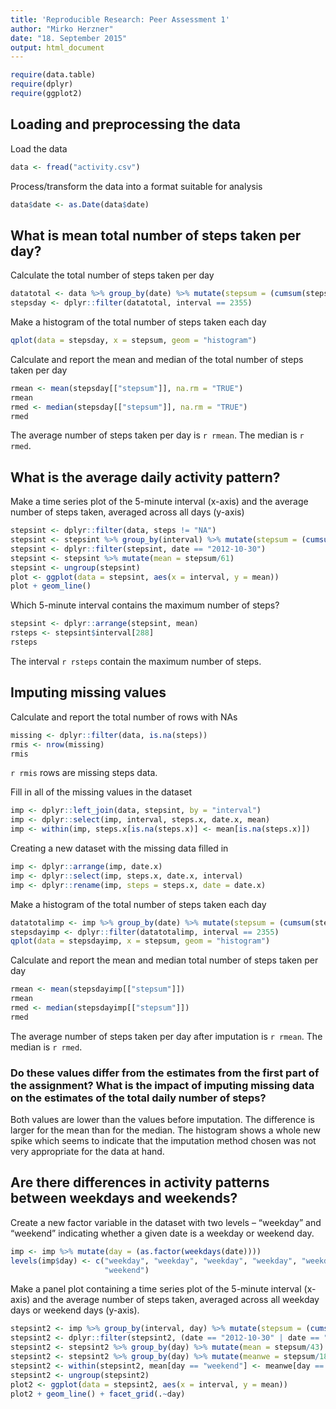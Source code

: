 ```yaml
---
title: 'Reproducible Research: Peer Assessment 1'
author: "Mirko Herzner"
date: "18. September 2015"
output: html_document
---
```


```r
require(data.table)
require(dplyr)
require(ggplot2)
```

## Loading and preprocessing the data

Load the data

```r
data <- fread("activity.csv")
```

Process/transform the data into a format suitable for analysis

```r
data$date <- as.Date(data$date)
```

## What is mean total number of steps taken per day?

Calculate the total number of steps taken per day

```r
datatotal <- data %>% group_by(date) %>% mutate(stepsum = (cumsum(steps)))
stepsday <- dplyr::filter(datatotal, interval == 2355)
```

Make a histogram of the total number of steps taken each day

```r
qplot(data = stepsday, x = stepsum, geom = "histogram")
```

Calculate and report the mean and median of the total number of steps taken per day

```r
rmean <- mean(stepsday[["stepsum"]], na.rm = "TRUE")
rmean
rmed <- median(stepsday[["stepsum"]], na.rm = "TRUE")
rmed
```

The average number of steps taken per day is `r rmean`. The median is `r rmed`.

## What is the average daily activity pattern?

Make a time series plot of the 5-minute interval (x-axis) and the average number of steps taken, averaged across all days (y-axis)

```r
stepsint <- dplyr::filter(data, steps != "NA")
stepsint <- stepsint %>% group_by(interval) %>% mutate(stepsum = (cumsum(steps)))
stepsint <- dplyr::filter(stepsint, date == "2012-10-30")
stepsint <- stepsint %>% mutate(mean = stepsum/61)
stepsint <- ungroup(stepsint)
plot <- ggplot(data = stepsint, aes(x = interval, y = mean))
plot + geom_line()
```

Which 5-minute interval contains the maximum number of steps?

```r
stepsint <- dplyr::arrange(stepsint, mean)
rsteps <- stepsint$interval[288]
rsteps
```

The interval `r rsteps` contain the maximum number of steps.

## Imputing missing values

Calculate and report the total number of rows with NAs

```r
missing <- dplyr::filter(data, is.na(steps))
rmis <- nrow(missing)
rmis
```

`r rmis` rows are missing steps data.

Fill in all of the missing values in the dataset

```r
imp <- dplyr::left_join(data, stepsint, by = "interval")
imp <- dplyr::select(imp, interval, steps.x, date.x, mean)
imp <- within(imp, steps.x[is.na(steps.x)] <- mean[is.na(steps.x)])
```

Creating a new dataset with the missing data filled in

```r
imp <- dplyr::arrange(imp, date.x)
imp <- dplyr::select(imp, steps.x, date.x, interval)
imp <- dplyr::rename(imp, steps = steps.x, date = date.x)
```

Make a histogram of the total number of steps taken each day

```r
datatotalimp <- imp %>% group_by(date) %>% mutate(stepsum = (cumsum(steps)))
stepsdayimp <- dplyr::filter(datatotalimp, interval == 2355)
qplot(data = stepsdayimp, x = stepsum, geom = "histogram")
```

Calculate and report the mean and median total number of steps taken per day

```r
rmean <- mean(stepsdayimp[["stepsum"]])
rmean
rmed <- median(stepsdayimp[["stepsum"]])
rmed
```

The average number of steps taken per day after imputation is `r rmean`. The median is `r rmed`.

### Do these values differ from the estimates from the first part of the assignment? What is the impact of imputing missing data on the estimates of the total daily number of steps?

Both values are lower than the values before imputation. The difference is larger for the mean than for the median. The histogram shows a whole new spike which seems to indicate that the imputation method chosen was not very appropriate for the data at hand. 

## Are there differences in activity patterns between weekdays and weekends?

Create a new factor variable in the dataset with two levels – “weekday” and “weekend” indicating whether a given date is a weekday or weekend day.

```r
imp <- imp %>% mutate(day = (as.factor(weekdays(date))))
levels(imp$day) <- c("weekday", "weekday", "weekday", "weekday", "weekday", "weekend", 
                     "weekend")
```

Make a panel plot containing a time series plot of the 5-minute interval (x-axis) and the average number of steps taken, averaged across all weekday days or weekend days (y-axis).

```r
stepsint2 <- imp %>% group_by(interval, day) %>% mutate(stepsum = (cumsum(steps)))
stepsint2 <- dplyr::filter(stepsint2, (date == "2012-10-30" | date == "2012-10-28"))
stepsint2 <- stepsint2 %>% group_by(day) %>% mutate(mean = stepsum/43)
stepsint2 <- stepsint2 %>% group_by(day) %>% mutate(meanwe = stepsum/18)
stepsint2 <- within(stepsint2, mean[day == "weekend"] <- meanwe[day == "weekend"])
stepsint2 <- ungroup(stepsint2)
plot2 <- ggplot(data = stepsint2, aes(x = interval, y = mean))
plot2 + geom_line() + facet_grid(.~day)
```





